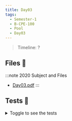 ```yaml
---
title: Day03
tags:
  - Semester-1
  - B-CPE-100
  - Pool
  - Day03
---
```

> Timeline: ?


## Files 📂

:::note 2020 Subject and Files
- [Day03.pdf](https://github.com/Studio-17/Epitech-Subjects/raw/main/Semester-1/B-CPE-100/Pool/Day03/Day03.pdf)
:::

## Tests 🤖
<details>
  <summary>Toggle to see the tests</summary>
  <div>
Yo
  </div>
</details>

